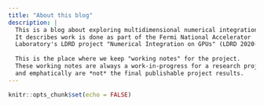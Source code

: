 ```yaml
---
title: "About this blog"
description: |
  This is a blog about exploring multidimensional numerical integration on GPUs.
  It describes work is done as part of the Fermi National Accelerator
  Laboratory's LDRD project "Numerical Integration on GPUs" (LDRD 2020-050).
  
  This is the place where we keep "working notes" for the project.
  These working notes are always a work-in-progress for a research project,
  and emphatically are *not* the final publishable project results.
---
```


```r
knitr::opts_chunk$set(echo = FALSE)
```
